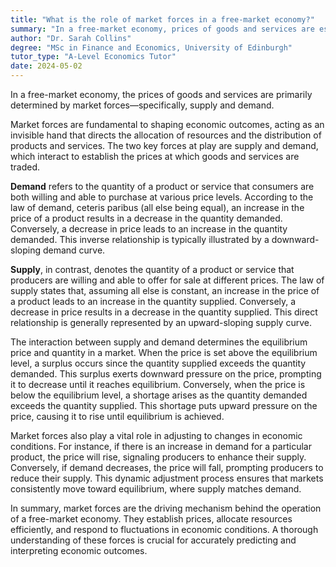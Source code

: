 ```yaml
---
title: "What is the role of market forces in a free-market economy?"
summary: "In a free-market economy, prices of goods and services are established by market forces, specifically through the interaction of supply and demand."
author: "Dr. Sarah Collins"
degree: "MSc in Finance and Economics, University of Edinburgh"
tutor_type: "A-Level Economics Tutor"
date: 2024-05-02
---
```


In a free-market economy, the prices of goods and services are primarily determined by market forces—specifically, supply and demand.

Market forces are fundamental to shaping economic outcomes, acting as an invisible hand that directs the allocation of resources and the distribution of products and services. The two key forces at play are supply and demand, which interact to establish the prices at which goods and services are traded.

**Demand** refers to the quantity of a product or service that consumers are both willing and able to purchase at various price levels. According to the law of demand, ceteris paribus (all else being equal), an increase in the price of a product results in a decrease in the quantity demanded. Conversely, a decrease in price leads to an increase in the quantity demanded. This inverse relationship is typically illustrated by a downward-sloping demand curve.

**Supply**, in contrast, denotes the quantity of a product or service that producers are willing and able to offer for sale at different prices. The law of supply states that, assuming all else is constant, an increase in the price of a product leads to an increase in the quantity supplied. Conversely, a decrease in price results in a decrease in the quantity supplied. This direct relationship is generally represented by an upward-sloping supply curve.

The interaction between supply and demand determines the equilibrium price and quantity in a market. When the price is set above the equilibrium level, a surplus occurs since the quantity supplied exceeds the quantity demanded. This surplus exerts downward pressure on the price, prompting it to decrease until it reaches equilibrium. Conversely, when the price is below the equilibrium level, a shortage arises as the quantity demanded exceeds the quantity supplied. This shortage puts upward pressure on the price, causing it to rise until equilibrium is achieved.

Market forces also play a vital role in adjusting to changes in economic conditions. For instance, if there is an increase in demand for a particular product, the price will rise, signaling producers to enhance their supply. Conversely, if demand decreases, the price will fall, prompting producers to reduce their supply. This dynamic adjustment process ensures that markets consistently move toward equilibrium, where supply matches demand.

In summary, market forces are the driving mechanism behind the operation of a free-market economy. They establish prices, allocate resources efficiently, and respond to fluctuations in economic conditions. A thorough understanding of these forces is crucial for accurately predicting and interpreting economic outcomes.
    